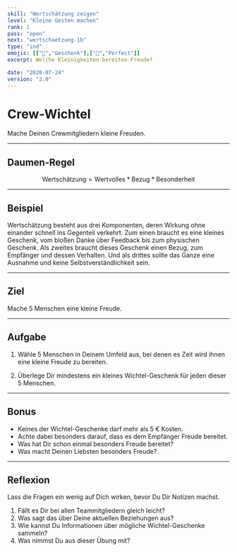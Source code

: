 ```yaml
---
skill: "Wertschätzung zeigen"
level: "Kleine Gesten machen"
rank: 1
pass: "open"
next: "wertschaetzung-1b"
type: "ind"
emojis: [["🎁","Geschenk"],["💯","Perfect"]]
excerpt: Welche Kleinigkeiten bereiten Freude?

date: "2020-07-24"
version: "2.0"
---
```


# <Emoji symbol="🎁" label="Geschenk"/><Emoji symbol="💯" label="Perfect"/>
# Crew-Wichtel

Mache Deinen Crewmitgliedern kleine Freuden.

---
## Daumen-Regel

$$
\text{Wertschätzung} = \text{Wertvolles} * \text{Bezug} * \text{Besonderheit}
$$

---

## Beispiel

Wertschätzung besteht aus drei Komponenten, deren Wirkung ohne einander schnell ins Gegenteil verkehrt.
Zum einen braucht es eine kleines Geschenk, vom bloßen Danke über Feedback bis zum physischen Geschenk.
Als zweites braucht dieses Geschenk einen Bezug, zum Empfänger und dessen Verhalten.
Und als drittes sollte das Ganze eine Ausnahme und keine Selbstverständlichkeit sein. 

---

## Ziel

Mache 5 Menschen eine kleine Freude.

---

## Aufgabe

1. Wähle 5 Menschen in Deinem Umfeld aus, 
    bei denen es Zeit wird ihnen eine kleine Freude zu bereiten.

2. Überlege Dir mindestens ein kleines Wichtel-Geschenk für jeden dieser 5 Menschen.

---

## Bonus

* Keines der Wichtel-Geschenke darf mehr als 5 € Kosten.
* Achte dabei besonders darauf, dass es dem Empfänger Freude bereitet.
* Was hat Dir schon einmal besonders Freude bereitet?
* Was macht Deinen Liebsten besonders Freude?

---

## Reflexion

Lass die Fragen ein wenig auf Dich wirken, bevor Du Dir Notizen machst.

1. Fällt es Dir bei allen Teammitgliedern gleich leicht? 
2. Was sagt das über Deine aktuellen Beziehungen aus?
3. Wie kannst Du Informationen über mögliche Wichtel-Geschenke sammeln?
4. Was nimmst Du aus dieser Übung mit?

